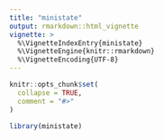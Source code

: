 ```yaml
---
title: "ministate"
output: rmarkdown::html_vignette
vignette: >
  %\VignetteIndexEntry{ministate}
  %\VignetteEngine{knitr::rmarkdown}
  %\VignetteEncoding{UTF-8}
---
```


```r
knitr::opts_chunk$set(
  collapse = TRUE,
  comment = "#>"
)
```

```r
library(ministate)
```
